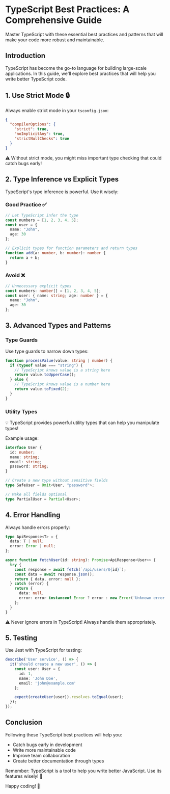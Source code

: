 # TypeScript Best Practices: A Comprehensive Guide

<Alert color="blue">
  Master TypeScript with these essential best practices and patterns that will make your code more robust and maintainable.
</Alert>

## Introduction

TypeScript has become the go-to language for building large-scale applications. In this guide, we'll explore best practices that will help you write better TypeScript code.

## 1. Use Strict Mode 🔒

Always enable strict mode in your `tsconfig.json`:

```json
{
  "compilerOptions": {
    "strict": true,
    "noImplicitAny": true,
    "strictNullChecks": true
  }
}
```

<Alert color="yellow">
  ⚠️ Without strict mode, you might miss important type checking that could catch bugs early!
</Alert>

## 2. Type Inference vs Explicit Types

TypeScript's type inference is powerful. Use it wisely:

### Good Practice ✅

```typescript
// Let TypeScript infer the type
const numbers = [1, 2, 3, 4, 5];
const user = {
  name: "John",
  age: 30
};

// Explicit types for function parameters and return types
function add(a: number, b: number): number {
  return a + b;
}
```

### Avoid ❌

```typescript
// Unnecessary explicit types
const numbers: number[] = [1, 2, 3, 4, 5];
const user: { name: string; age: number } = {
  name: "John",
  age: 30
};
```

## 3. Advanced Types and Patterns

### Type Guards

Use type guards to narrow down types:

```typescript
function processValue(value: string | number) {
  if (typeof value === "string") {
    // TypeScript knows value is a string here
    return value.toUpperCase();
  } else {
    // TypeScript knows value is a number here
    return value.toFixed(2);
  }
}
```

### Utility Types

<Alert color="green">
  💡 TypeScript provides powerful utility types that can help you manipulate types!
</Alert>

Example usage:

```typescript
interface User {
  id: number;
  name: string;
  email: string;
  password: string;
}

// Create a new type without sensitive fields
type SafeUser = Omit<User, "password">;

// Make all fields optional
type PartialUser = Partial<User>;
```

## 4. Error Handling

Always handle errors properly:

```typescript
type ApiResponse<T> = {
  data: T | null;
  error: Error | null;
};

async function fetchUser(id: string): Promise<ApiResponse<User>> {
  try {
    const response = await fetch(`/api/users/${id}`);
    const data = await response.json();
    return { data, error: null };
  } catch (error) {
    return { 
      data: null, 
      error: error instanceof Error ? error : new Error('Unknown error') 
    };
  }
}
```

<Alert color="red">
  ⚠️ Never ignore errors in TypeScript! Always handle them appropriately.
</Alert>

## 5. Testing

Use Jest with TypeScript for testing:

```typescript
describe('User service', () => {
  it('should create a new user', () => {
    const user: User = {
      id: 1,
      name: 'John Doe',
      email: 'john@example.com'
    };

    expect(createUser(user)).resolves.toEqual(user);
  });
});
```

## Conclusion

Following these TypeScript best practices will help you:

- Catch bugs early in development
- Write more maintainable code
- Improve team collaboration
- Create better documentation through types

<Alert color="blue">
  Remember: TypeScript is a tool to help you write better JavaScript. Use its features wisely! 🎯
</Alert>

Happy coding! 🚀
